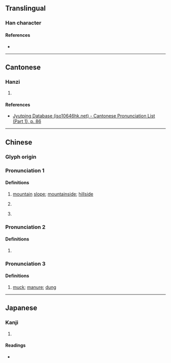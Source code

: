 {{character info}}
==Translingual==

===Han character===
{{Han char|rn=32|rad=土|as=05|sn=8|four=49150|canj=GFQ|ids=⿰土半}}

====References====
* {{Han ref|kx=0226.120|dkj=04967|dj=0461.260|hdz=10435.010|uh=5762|ud=22370|bh=CBFE|bd=52222}}

----

==Cantonese==

===Hanzi===
{{yue-hanzi|jyut=[[bun3]]|y=bun3}}

# {{rfdef|yue|sort=土05}}

====References====
* [http://www.iso10646hk.net/jp/document/download.jsp Jyutping Database (iso10646hk.net) - Cantonese Pronunciation List (Part 1), p. 86]

----

==Chinese==
{{zh-forms}}

===Glyph origin===
{{Han etym}}

===Pronunciation 1===
{{zh-pron
|m=pǎn
|c=pun5
|mc=y
|oc=y
|cat=n
}}

====Definitions====
{{zh-hanzi}}

# {{lb|zh|dialectal}} [[mountain]] [[slope]]; [[mountainside]]; [[hillside]]
# {{zh-hg}} {{n-g|Defined in {{w|Guangyun}} and {{w|Jiyun}} as {{zh-l|平坦|[[flat]]; [[level]]}}.}}
# {{zh-hg}} {{n-g|Defined in {{w|Jiyun}} as {{zh-l|發地|to [[rise]] from [[ground]]; [[porous]] [[soil]]}}.}}

===Pronunciation 2===
{{zh-pron
|m=pàn
|c=bun6
|cat=
}}

====Definitions====
{{zh-hanzi}}

# {{zh-hg}} {{n-g|Defined in {{w|Jiyun}} as {{zh-l|坋}}.}}

===Pronunciation 3===
{{zh-pron
|m=bàn
|cat=n
}}

====Definitions====
{{zh-hanzi}}

# {{lb|zh|dialectal}} [[muck]]; [[manure]]; [[dung]]

----

==Japanese==

===Kanji===
{{ja-kanji|grade=|rs=土05}}

# {{rfdef|ja|sort=土05}}

====Readings====
* {{ja-readings|on=[[はん]] (han), [[ばん]] (ban)|kun=[[たひらか]] (tahiraka), [[ちり]] (chiri)}}